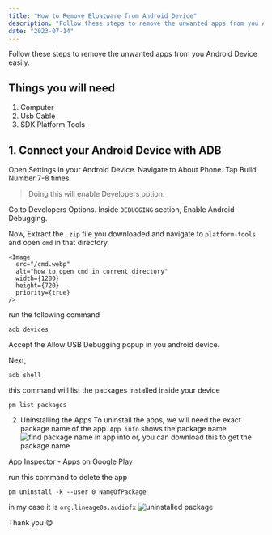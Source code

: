 ```yaml
---
title: "How to Remove Bloatware from Android Device"
description: "Follow these steps to remove the unwanted apps from you Android Device easily."
date: "2023-07-14"
---
```


Follow these steps to remove the unwanted apps from you Android Device easily.

## Things you will need
1. Computer
2. Usb Cable
3. <Link href="https://developer.android.com/tools/releases/platform-tools">SDK Platform Tools</Link>

## 1. Connect your Android Device with ADB
Open Settings in your Android Device.
Navigate to About Phone.
Tap Build Number 7-8 times.
> Doing this will enable Developers option.

Go to Developers Options.
Inside `DEBUGGING` section, Enable Android Debugging.

Now,
Extract the `.zip` file you downloaded and navigate to `platform-tools` and open `cmd` in that directory.

    <Image
      src="/cmd.webp"
      alt="how to open cmd in current directory"
      width={1280}
      height={720}
      priority={true}
    />

run the following command
```
adb devices
```

Accept the Allow USB Debugging popup in you android device.

Next,
```
adb shell
```

this command will list the packages installed inside your device
```
pm list packages
```

2. Uninstalling the Apps
To uninstall the apps, we  will need the exact package name of the app.
`App info` shows the package name
    <Image
      src="/app_info.webp"
      alt="find package name in app info"
      width={1280}
      height={720}
      priority={true}
    />
or, 
you can download this to get the package name

<Link href="https://play.google.com/store/apps/details?id=com.ubqsoft.sec01&hl=en_US">App Inspector - Apps on Google Play</Link>

run this command to delete the app
```
pm uninstall -k --user 0 NameOfPackage
```

in my case it is  `org.lineage0s.audiofx`
    <Image
      src="/uninstall.webp"
      alt="uninstalled package"
      width={1280}
      height={720}
      priority={true}
    />


Thank you 😋





